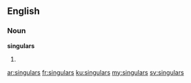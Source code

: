 ==English==

===Noun===
'''singulars'''

# {{plural of|[[singular]]}}

[[ar:singulars]]
[[fr:singulars]]
[[ku:singulars]]
[[my:singulars]]
[[sv:singulars]]